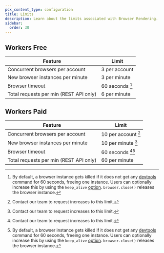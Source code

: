 ```yaml
---
pcx_content_type: configuration
title: Limits
description: Learn about the limits associated with Browser Rendering.
sidebar:
  order: 30
---
```



<Plan type="workers-all" />

## Workers Free

| Feature                                | Limit               |
| -------------------------------------- | ------------------- |
| Concurrent browsers per account        | 3 per account       |
| New browser instances per minute       | 3 per minute        |
| Browser timeout                        | 60 seconds [^2]     |
| Total requests per min (REST API only) | 6 per minute        |

## Workers Paid

| Feature                                | Limit               |
| -------------------------------------- | ------------------- |
| Concurrent browsers per account        | 10 per account [^1] |
| New browser instances per minute       | 10 per minute [^1]  |
| Browser timeout                        | 60 seconds [^1][^2] |
| Total requests per min (REST API only) | 60 per minute       |

[^1]: Contact our team to request increases to this limit.

[^2]: By default, a browser instance gets killed if it does not get any [devtools](https://chromedevtools.github.io/devtools-protocol/) command for 60 seconds, freeing one instance. Users can optionally increase this by using the `keep_alive` [option](/browser-rendering/platform/puppeteer/#keep-alive). `browser.close()` releases the browser instance.

<Render file="limits-increase" product="browser-rendering" />
